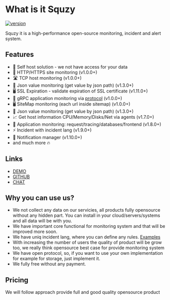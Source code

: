 # What is it Squzy

[![version](https://img.shields.io/github/v/release/squzy/squzy.svg)](https://github.com/squzy/squzy)

Squzy it is a high-performance open-source monitoring, incident and alert system.

## Features

- 💨 Self host solution - we not have access for your data
- 📝 HTTP/HTTPS site monitoring (v1.0.0+)
- 🛣 TCP host monitoring (v1.0.0+)
- 🥇 Json value monitoring (get value by json path) (v1.3.0+)
- 🖥 SSL Expiration - validate expiration of SSL certificate (v1.11.0+)
- 📱 gRPC application monitoring via [protocol](https://github.com/grpc/grpc/blob/master/doc/health-checking.md) (v1.0.0+)
- 🖥 SiteMap monitoring (each url inside sitemap) (v1.0.0+)
- 🥇 Json value monitoring (get value by json path) (v1.3.0+)
- 📈 Get host information CPU/Memory/Disks/Net via agents (v1.7.0+)
- 📄 Application monitoring: request/tracing/databases/frontend (v1.8.0+)
- ⚡️  Incident with incident lang (v1.9.0+)
- 🔔 Notification manager (v1.10.0+)
- and much more 🔥

## Links

- [DEMO](https://demo.squzy.app/)
- [GITHUB](https://github.com/squzy/squzy)
- [CHAT](https://gitter.im/squzyio/community?utm_source=badge&utm_medium=badge&utm_campaign=pr-badge&utm_content=badge)

## Why you can use us?

- We not collect any data on our servicies, all products fully opensource without any hidden part. You can install in your cloud/servers/systems and all data will be with you.
- We have important core functional for monitoring system and that will be improved more soon.
- We have uniq incident lang, where you can define any rules. [Examples](https://demo.squzy.app/agents/5f142b6141a1c6518723483a/live)
- With increasing the number of users the quality of product will be grow too, we really think opensource best case for provide monitoring system
- We have open protocol, so, if you want to use your own implementation for example for storage, just implement it.
- We fully free without any payment.

## Pricing

We will follow approach provide full and good quality opensource product
